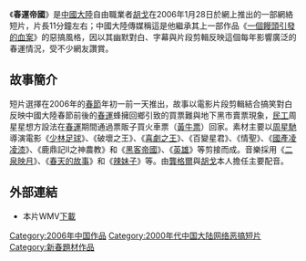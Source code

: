 《'''春運帝國'''》是[[中國大陸|中國大陸]]自由職業者[[胡戈|胡戈]]在2006年1月28日於網上推出的一部網絡短片，片長11分鐘左右；中國大陸傳媒稱這是他繼承其上一部作品《[[一個饅頭引發的血案|一個饅頭引發的血案]]》的惡搞風格，因以其幽默對白、字幕與片段剪輯反映這個每年影響廣泛的春運情況，受不少網友讚賞。

==故事簡介==
短片選擇在2006年的[[春節|春節]]年初一前一天推出，故事以電影片段剪輯結合搞笑對白反映中國大陸春節前後的[[春運|春運]]蜂擁回鄉引致的買票難與地下黑市賣票現象，[[民工|民工]]周星星想方設法在[[春運|春運]]期間通過票販子買火車票（[[黃牛票|黃牛票]]）回家。素材主要以[[周星馳|周星馳]]導演電影《[[少林足球|少林足球]]》、《破壞之王》、《[[喜剧之王|喜劇之王]]》、《百變星君》、《情聖》、《[[國產凌凌漆|國產凌凌漆]]》、《鹿鼎記II之神農教》和《[[黑客帝國|黑客帝國]]》、《[[英雄_(电影)|英雄]]》等剪接而成。音樂採用《[[二泉映月|二泉映月]]》、《[[春天的故事|春天的故事]]》和《[[辣妹子|辣妹子]]》等。由[[龔格爾|龔格爾]]與[[胡戈|胡戈]]本人擔任主要配音。

==外部連結==
*本片WMV[https://web.archive.org/web/20060615042029/http://bbmedia.qq.com/media/bb/joke/2006/02/06/chunyundiguo.wmv 下載]

[[Category:2006年中国作品|Category:2006年中国作品]]
[[Category:2000年代中国大陆网络恶搞短片|Category:2000年代中国大陆网络恶搞短片]]
[[Category:新春題材作品|Category:新春題材作品]]
